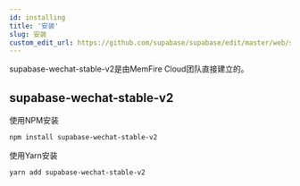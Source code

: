 ```yaml
---
id: installing
title: '安装'
slug: 安装
custom_edit_url: https://github.com/supabase/supabase/edit/master/web/spec/supabase.yml
---
```



supabase-wechat-stable-v2是由MemFire Cloud团队直接建立的。


## supabase-wechat-stable-v2

使用NPM安装

```bash
npm install supabase-wechat-stable-v2
```

使用Yarn安装

```bash
yarn add supabase-wechat-stable-v2
```

